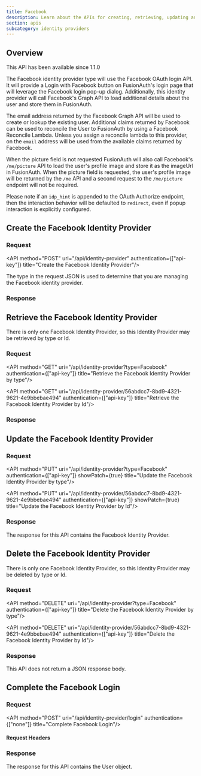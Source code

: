 ```yaml
---
title: Facebook
description: Learn about the APIs for creating, retrieving, updating and disabling the Facebook identity provider.
section: apis
subcategory: identity providers
---
```



## Overview

<Aside type="version">
This API has been available since 1.1.0
</Aside>

The Facebook identity provider type will use the Facebook OAuth login API. It will provide a <InlineUIElement>Login with Facebook</InlineUIElement> button on FusionAuth's login page that will leverage the Facebook login pop-up dialog. Additionally, this identity provider will call Facebook's Graph API to load additional details about the user and store them in FusionAuth.

The email address returned by the Facebook Graph API will be used to create or lookup the existing user. Additional claims returned by Facebook can be used to reconcile the User to FusionAuth by using a Facebook Reconcile Lambda. Unless you assign a reconcile lambda to this provider, on the `email` address will be used from the available claims returned by Facebook.

When the <InlineField>picture</InlineField> field is not requested FusionAuth will also call Facebook's `/me/picture` API to load the user's profile image and store it as the <InlineField>imageUrl</InlineField> in FusionAuth. When the <InlineField>picture</InlineField> field is requested, the user's profile image will be returned by the `/me` API and a second request to the `/me/picture` endpoint will not be required.

<TokenStorageNote idp_long_lived_token_type="long-lived" idp_display_name={idp_display_name} idp_linking_strategy={idp_linking_strategy} token_name="long-lived token" return_text="/oauth/access_token (after presenting the login token)" />

Please note if an `idp_hint` is appended to the OAuth Authorize endpoint, then the interaction behavior will be defaulted to `redirect`, even if popup interaction is explicitly configured.

## Create the Facebook Identity Provider

### Request

<API method="POST" uri="/api/identity-provider" authentication={["api-key"]} title="Create the Facebook Identity Provider"/>

The <InlineField>type</InlineField> in the request JSON is used to determine that you are managing the Facebook identity provider.

<FacebookPostRequestBody idp_since={idp_since}
                         idp_linking_strategy={idp_linking_strategy}
                         idp_display_name={idp_display_name} />

### Response

<StandardPostResponseCodes never_search_error />

<FacebookResponseBody idp_since={idp_since}
                      idp_linking_strategy={idp_linking_strategy}
                      idp_display_name={idp_display_name} />

## Retrieve the Facebook Identity Provider

There is only one Facebook Identity Provider, so this Identity Provider may be retrieved by type or Id.

### Request

<API method="GET" uri="/api/identity-provider?type=Facebook" authentication={["api-key"]} title="Retrieve the Facebook Identity Provider by type"/>

<API method="GET" uri="/api/identity-provider/56abdcc7-8bd9-4321-9621-4e9bbebae494" authentication={["api-key"]} title="Retrieve the Facebook Identity Provider by Id"/>

### Response

<StandardGetResponseCodes />

<FacebookResponseBody idp_since={idp_since}
                      idp_linking_strategy={idp_linking_strategy}
                      idp_display_name={idp_display_name} />

## Update the Facebook Identity Provider

<GenericUpdateExplanationFragment extra_id_verbiage="There is only one Facebook Identity Provider, so this Identity Provider may be updated by type or Id." capitalized_object_name="Facebook Identity Provider" />

### Request

<API method="PUT" uri="/api/identity-provider?type=Facebook" authentication={["api-key"]} showPatch={true} title="Update the Facebook Identity Provider by type"/>

<API method="PUT" uri="/api/identity-provider/56abdcc7-8bd9-4321-9621-4e9bbebae494" authentication={["api-key"]} showPatch={true} title="Update the Facebook Identity Provider by Id"/>

<FacebookPutRequestBody idp_since={idp_since}
                        idp_linking_strategy={idp_linking_strategy}
                        idp_display_name={idp_display_name} />

### Response

The response for this API contains the Facebook Identity Provider.

<StandardPutResponseCodes />

<FacebookResponseBody idp_since={idp_since}
                      idp_linking_strategy={idp_linking_strategy}
                      idp_display_name={idp_display_name} />

## Delete the Facebook Identity Provider

There is only one Facebook Identity Provider, so this Identity Provider may be deleted by type or Id.

### Request

<API method="DELETE" uri="/api/identity-provider?type=Facebook" authentication={["api-key"]} title="Delete the Facebook Identity Provider by type"/>

<API method="DELETE" uri="/api/identity-provider/56abdcc7-8bd9-4321-9621-4e9bbebae494" authentication={["api-key"]} title="Delete the Facebook Identity Provider by Id"/>

### Response

This API does not return a JSON response body.

<StandardDeleteResponseCodes />

## Complete the Facebook Login

<CompleteLoginText idp_display_name={idp_display_name} token_text_with_article="an access token" token_text="access token" />

### Request

<API method="POST" uri="/api/identity-provider/login" authentication={["none"]} title="Complete Facebook Login"/>

#### Request Headers

<APIBlock>
  <XForwardedForHeader />
  <XFusionauthTenantIdHeaderScopedOperationRowOnly />
</APIBlock>

<IdentityProviderLoginRequestBody idp_display_name={idp_display_name} idp_since={idp_since} />

### Response

The response for this API contains the User object.

<IdentityProviderLoginResponseBody />

